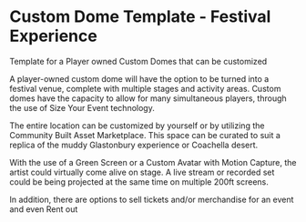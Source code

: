 # Custom Dome Template - Festival Experience

Template for a Player owned Custom Domes that can be customized

A player-owned custom dome will have the option to be turned into a festival venue, complete with multiple stages and activity areas. Custom domes have the capacity to allow for many simultaneous players, through the use of Size Your Event technology. 

The entire location can be customized by yourself or by utilizing the Community Built Asset Marketplace. This space can be curated to suit a replica of the muddy Glastonbury experience or Coachella desert. 

With the use of a Green Screen or a Custom Avatar with Motion Capture, the artist could virtually come alive on stage. A live stream or recorded set could be being projected at the same time on multiple 200ft screens.

In addition, there are options to sell tickets and/or merchandise for an event and even Rent out 